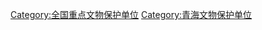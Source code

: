 {{catmore|青海全国重点文物保护单位列表}}

[[Category:全国重点文物保护单位|Category:全国重点文物保护单位]]
[[Category:青海文物保护单位|Category:青海文物保护单位]]